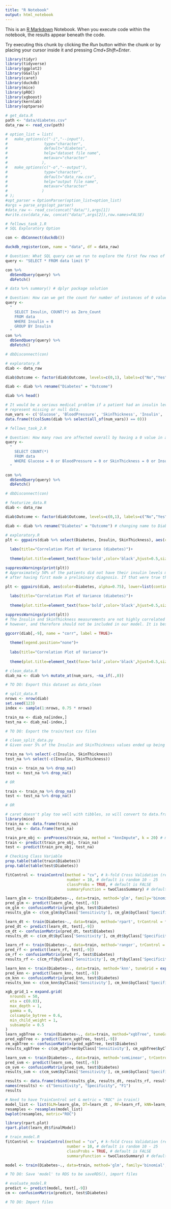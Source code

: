 ```yaml
---
title: "R Notebook"
output: html_notebook
---
```


This is an [R Markdown](http://rmarkdown.rstudio.com) Notebook. When you execute code within the notebook, the results appear beneath the code.

Try executing this chunk by clicking the *Run* button within the chunk or by placing your cursor inside it and pressing *Cmd+Shift+Enter*.

```r
library(tidyr)
library(tidyverse)
library(ggplot2)
library(GGally)
library(caret) 
library(duckdb)
library(mice)
library(pROC)
library(xgboost)
library(kernlab)
library(optparse)
```

```r
# get_data.R
path <- "data/diabetes.csv"
data_raw <- read_csv(path)

# option_list = list(
#   make_options(c("-i","--input"),
#                type="character",
#                default="diabetes",
#                help="dataset file name",
#                metavar="character"
#               ),
#   make_options(c("-o","--output"),
#                type="character",
#                default="data_raw.csv",
#                help="output file name",
#                metavar="character"
#               )
# );
#opt_parser = OptionParser(option_list=option_list)
#args = parse_args(opt_parser)
#data_raw <- read_csv(concat("data/"),args[1])
#write.csv(data_raw, concat("data/",args[2]),row.names=FALSE)
```

```r
# fellows_task_1.R
# SQL Exploratory Option

con <- dbConnect(duckdb())

duckdb_register(con, name = "data", df = data_raw)

# Question: What SQL query can we run to explore the first few rows of the dataset?
query <- "SELECT * FROM data limit 5"

con %>% 
  dbSendQuery(query) %>%
  dbFetch()

# data %>% summary() # dplyr package solution

# Question: How can we get the count for number of instances of 0 values for Insulin?
query <- 
  "
    SELECT Insulin, COUNT(*) as Zero_Count
    FROM data
    WHERE Insulin = 0
    GROUP BY Insulin
  "
con %>%
  dbSendQuery(query) %>%
  dbFetch()

# dbDisconnect(con)
```

```r
# exploratory.R
diab <- data_raw

diab$Outcome <- factor(diab$Outcome, levels=c(0,1), labels=c("No","Yes"))

diab <- diab %>% rename("Diabetes" = "Outcome")

diab %>% head()

# It would be a serious medical problem if a patient had an insulin level and skin thickness measurement of zero. As such, we can conclude that this dataset uses the number zero to
# represent missing or null data.
num_vars <- c('Glucose', 'BloodPressure', 'SkinThickness', 'Insulin', 'BMI','DiabetesPedigreeFunction', 'Age')
data.frame(t(colSums(diab %>% select(all_of(num_vars)) == 0)))
```

```r
# fellows_task_2.R

# Question: How many rows are affected overall by having a 0 value in any of the variables: Glucose, BloodPressure, SkinThickness, Insulin, or BMI
query <- 
  "
    SELECT COUNT(*)
    FROM data
    WHERE Glucose = 0 or BloodPressure = 0 or SkinThickness = 0 or Insulin = 0 or BMI = 0
  "

con %>%
  dbSendQuery(query) %>%
  dbFetch()

# dbDisconnect(con)
```

```r
# featurize_data.R
diab <- data_raw

diab$Outcome <- factor(diab$Outcome, levels=c(0,1), labels=c("No","Yes")) # making the outcome variable a factor as well as changing binary 0/1 to No/Yes for readibility

diab <- diab %>% rename("Diabetes" = "Outcome") # changing name to Diabetes
```

```r
# exploratory.R
plt <- ggpairs(diab %>% select(Diabetes, Insulin, SkinThickness), aes(color=Diabetes, alpha=0.75), lower=list(continuous="smooth"), progress = FALSE)+ theme_bw()+
  
  labs(title="Correlation Plot of Variance (diabetes)")+
  
  theme(plot.title=element_text(face='bold',color='black',hjust=0.5,size=9))

suppressWarnings(print(plt))
# Approximately 50% of the patients did not have their insulin levels measured. This causes concern that the doctors may have only measured insulin levels in unhealthy looking patients or only measured insulin levels 
# after having first made a preliminary diagnosis. If that were true then this would be a form of data leakage, and it would mean that future models would not generalize well to data collected. 

```

```r
plt <- ggpairs(diab, aes(color=Diabetes, alpha=0.75), lower=list(continuous="smooth"), progress = FALSE)+ theme_bw()+
  
  labs(title="Correlation Plot of Variance (diabetes)")+
  
  theme(plot.title=element_text(face='bold',color='black',hjust=0.5,size=9))

suppressWarnings(print(plt))
# The Insulin and SkinThickness measurements are not highly correlated with any given outcome -- and as such we can rule out our concern of data leakage. The zero values in these categories are still erroneous, 
# however, and therefore should not be included in our model. It is best to replace these values with some distribution of values near to the median measurement.
```

```r
ggcorr(diab[,-9], name = "corr", label = TRUE)+
  
  theme(legend.position="none")+
  
  labs(title="Correlation Plot of Variance")+
  
  theme(plot.title=element_text(face='bold',color='black',hjust=0.5,size=12))
```

```r
# clean_data.R
diab_na <- diab %>% mutate_at(num_vars, ~na_if(.,0))

# TO DO: Export this dataset as data_clean
```

```r
# split_data.R
nrows <- nrow(diab)
set.seed(123)
index <- sample(1:nrows, 0.75 * nrows)

train_na <- diab_na[index,]
test_na <- diab_na[-index,]

# TO DO: Export the train/test csv files
```

```r
# clean_split_data.py
# Given over 5% of the Insulin and SkinThickness values ended up being NA, should drop all NA rows

train_na %>% select(-c(Insulin, SkinThickness))
test_na %>% select(-c(Insulin, SkinThickness))

train <- train_na %>% drop_na()
test <- test_na %>% drop_na()

# OR

train <- train_na %>% drop_na()
test <- test_na %>% drop_na()

# OR 

# caret doesn't play too well with tibbles, so will convert to data.frame
library(mice)
train_na <- data.frame(train_na)
test_na <- data.frame(test_na)

train_pre_obj <- preProcess(train_na, method = "knnImpute", k = 20) # medianImpute / pca / bagImpute
train <- predict(train_pre_obj, train_na)
test <- predict(train_pre_obj, test_na)
```

```r
# Checking Class Variable
prop.table(table(train$Diabetes))
prop.table(table(test$Diabetes))
```

```r
fitControl <- trainControl(method = "cv", # k-fold Cross Validation (repeatedcv), bootstrap (boot) default, correlation (corr)
                           number = 10, # default is random 10 - 25
                           classProbs = TRUE, # default is FALSE
                           summaryFunction = twoClassSummary) # default is defaultSummary

learn_glm <- train(Diabetes~., data=train, method='glm', family='binomial', trControl = fitControl)
pred_glm <- predict(learn_glm, test[,-9])
cm_glm <- confusionMatrix(pred_glm, test$Diabetes)
results_glm <- c(cm_glm$byClass['Sensitivity'], cm_glm$byClass['Specificity'], cm_glm$byClass['F1'])

learn_dt <- train(Diabetes~., data=train, method='rpart', trControl = fitControl)
pred_dt <- predict(learn_dt, test[,-9])
cm_dt <- confusionMatrix(pred_dt, test$Diabetes)
results_dt <- c(cm_dt$byClass['Sensitivity'], cm_dt$byClass['Specificity'], cm_dt$byClass['F1'])

learn_rf <- train(Diabetes~., data=train, method='ranger', trControl = fitControl)
pred_rf <- predict(learn_rf, test[,-9])
cm_rf <- confusionMatrix(pred_rf, test$Diabetes)
results_rf <- c(cm_rf$byClass['Sensitivity'], cm_rf$byClass['Specificity'], cm_rf$byClass['F1'])

learn_knn <- train(Diabetes~., data=train, method='knn', tuneGrid = expand.grid(.k=c(2:20)), trControl = fitControl)
pred_knn <- predict(learn_knn, test[,-9])
cm_knn <- confusionMatrix(pred_knn, test$Diabetes)
results_knn <- c(cm_knn$byClass['Sensitivity'], cm_knn$byClass['Specificity'], cm_knn$byClass['F1'])

xgb_grid_1 = expand.grid(
  nrounds = 50,
  eta = c(0.03),
  max_depth = 1,
  gamma = 0,
  colsample_bytree = 0.6,
  min_child_weight = 1,
  subsample = 0.5
)
learn_xgbTree <- train(Diabetes~., data=train, method="xgbTree", tuneGrid=xgb_grid_1, trControl = fitControl)
pred_xgbTree <- predict(learn_xgbTree, test[,-9])
cm_xgbTree <- confusionMatrix(pred_xgbTree, test$Diabetes)
results_xgbTree <- c(cm_xgbTree$byClass['Sensitivity'], cm_xgbTree$byClass['Specificity'], cm_xgbTree$byClass['F1'])

learn_svm <- train(Diabetes~., data=train, method='svmLinear', trControl = fitControl)
pred_svm <- predict(learn_svm, test[,-9])
cm_svm <- confusionMatrix(pred_svm, test$Diabetes)
results_svm <- c(cm_svm$byClass['Sensitivity'], cm_svm$byClass['Specificity'], cm_svm$byClass['F1'])

results <- data.frame(rbind(results_glm, results_dt, results_rf, results_knn, results_xgbTree, results_svm))
names(results) <- c("Sensitivity", "Specificity", "F1")
results
```

```r
# Need to have TrainControl set & metric = "ROC" in train()
model_list <- list(GLM=learn_glm, DT=learn_dt , RF=learn_rf, kNN=learn_knn, xgbTree=learn_xgbTree)
resamples <- resamples(model_list)
bwplot(resamples, metric="ROC") 
```

```r
library(rpart.plot)
rpart.plot(learn_dt$finalModel)
```

```r
# train_model.R
fitControl <- trainControl(method = "cv", # k-fold Cross Validation (repeatedcv), bootstrap (boot) default, correlation (corr)
                           number = 10, # default is random 10 - 25
                           classProbs = TRUE, # default is FALSE
                           summaryFunction = twoClassSummary) # default is defaultSummary

model <- train(Diabetes~., data=train, method='glm', family='binomial', trControl = fitControl)

# TO DO: Save 'model' to RDS to be saveRDS(), import files
```

```r
# evaluate_model.R
predict <- predict(model, test[,-9])
cm <- confusionMatrix(predict, test$Diabetes)

# TO DO: Import files
```